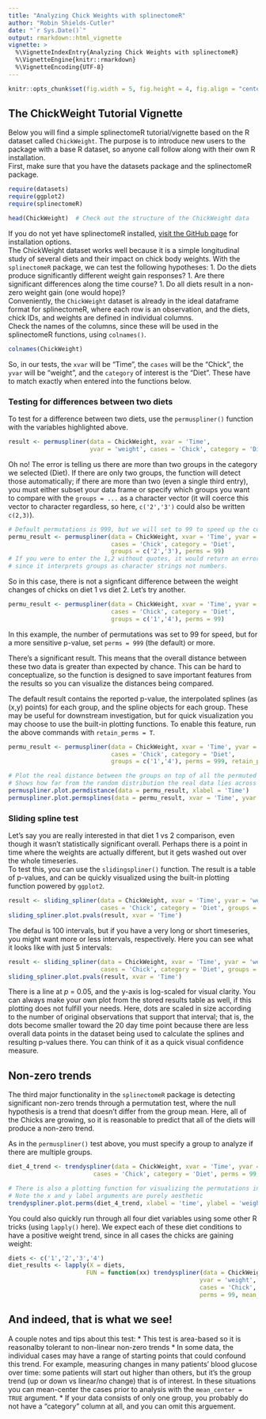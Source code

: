 ```yaml
---
title: "Analyzing Chick Weights with splinectomeR"
author: "Robin Shields-Cutler"
date: "`r Sys.Date()`"
output: rmarkdown::html_vignette
vignette: >
  %\VignetteIndexEntry{Analyzing Chick Weights with splinectomeR}
  %\VignetteEngine{knitr::rmarkdown}
  %\VignetteEncoding{UTF-8}
---
```


```r
knitr::opts_chunk$set(fig.width = 5, fig.height = 4, fig.align = "center")
```


## The ChickWeight Tutorial Vignette  
Below you will find a simple splinectomeR tutorial/vignette based on the R dataset called `ChickWeight`. The purpose is to introduce new users to the package with a base R dataset, so anyone call follow along with their own R installation.  
First, make sure that you have the datasets package and the splinectomeR package.  
```r
require(datasets)
require(ggplot2)
require(splinectomeR)

head(ChickWeight)  # Check out the structure of the ChickWeight data
```
  
If you do not yet have splinectomeR installed, [visit the GitHub page](https://github.com/RRShieldsCutler/splinectomeR) for installation options.  
The ChickWeight dataset works well because it is a simple longitudinal study of several diets and their impact on chick body weights. With the `splinectomeR` package, we can test the following hypotheses:
1. Do the diets produce significantly different weight gain responses?
1. Are there significant differences along the time course?
1. Do all diets result in a non-zero weight gain (one would hope)?  
Conveniently, the `ChickWeight` dataset is already in the ideal dataframe format for splinectomeR, where each row is an observation, and the diets, chick IDs, and weights are defined in individual columns.  
Check the names of the columns, since these will be used in the splinectomeR functions, using `colnames()`.
```r
colnames(ChickWeight)
```
  
So, in our tests, the `xvar` will be "Time", the `cases` will be the "Chick", the `yvar` will be "weight", and the `category` of interest is the "Diet". These have to match exactly when entered into the functions below.
  
### Testing for differences between two diets
To test for a difference between two diets, use the `permuspliner()` function with the variables highlighted above.  
```r
result <- permuspliner(data = ChickWeight, xvar = 'Time',
                       yvar = 'weight', cases = 'Chick', category = 'Diet')
```
  
Oh no! The error is telling us there are more than two groups in the category we selected (Diet). If there are only two groups, the function will detect those automatically; if there are more than two (even a single third entry), you must either subset your data frame or specify which groups you want to compare with the `groups = ...` as a character vector (it will coerce this vector to character regardless, so here, `c('2','3')` could also be written `c(2,3)`).  

```r
# Default permutations is 999, but we will set to 99 to speed up the code
permu_result <- permuspliner(data = ChickWeight, xvar = 'Time', yvar = 'weight',
                             cases = 'Chick', category = 'Diet',
                             groups = c('2','3'), perms = 99)
# If you were to enter the 1,2 without quotes, it would return an error
# since it interprets groups as character strings not numbers.
```
  
So in this case, there is not a signficant difference between the weight changes of chicks on diet 1 vs diet 2. Let's try another.  
```r
permu_result <- permuspliner(data = ChickWeight, xvar = 'Time', yvar = 'weight',
                             cases = 'Chick', category = 'Diet',
                             groups = c('1','4'), perms = 99)
```
  
In this example, the number of permutations was set to 99 for speed, but for a more sensitive p-value, set `perms = 999` (the default) or more.  

There's a significant result. This means that the overall distance between these two data is greater than expected by chance. This can be hard to conceptualize, so the function is designed to save important features from the results so you can visualize the distances being compared.  

The default result contains the reported p-value, the interpolated splines (as (x,y) points) for each group, and the spline objects for each group. These may be useful for downstream investigation, but for quick visualization you may choose to use the built-in plotting functions. To enable this feature, run the above commands with `retain_perms = T`.  
```r
permu_result <- permuspliner(data = ChickWeight, xvar = 'Time', yvar = 'weight',
                             cases = 'Chick', category = 'Diet',
                             groups = c('1','4'), perms = 999, retain_perm = T, ints = 100)

# Plot the real distance between the groups on top of all the permuted distances.
# Shows how far from the random distribution the real data lies across the time series
permuspliner.plot.permdistance(data = permu_result, xlabel = 'Time')
permuspliner.plot.permsplines(data = permu_result, xvar = 'Time', yvar = 'weight')
```


### Sliding spline test
Let's say you are really interested in that diet 1 vs 2 comparison, even though it wasn't statistically significant overall. Perhaps there is a point in time where the weights are actually different, but it gets washed out over the whole timeseries.  
To test this, you can use the `slidingspliner()` function. The result is a table of p-values, and can be quickly visualized using the built-in plotting function powered by `ggplot2`.

```r
result <- sliding_spliner(data = ChickWeight, xvar = 'Time', yvar = 'weight',
                          cases = 'Chick', category = 'Diet', groups = c('1','2'))
sliding_spliner.plot.pvals(result, xvar = 'Time')
```
  
The defaul is 100 intervals, but if you have a very long or short timeseries, you might want more or less intervals, respectively. Here you can see what it looks like with just 5 intervals:  

```r
result <- sliding_spliner(data = ChickWeight, xvar = 'Time', yvar = 'weight',
                          cases = 'Chick', category = 'Diet', groups = c('1','2'), ints = 5)
sliding_spliner.plot.pvals(result, xvar = 'Time')
```
  
There is a line at _p_ = 0.05, and the y-axis is log-scaled for visual clarity. You can always make your own plot from the stored results table as well, if this plotting does not fulfill your needs. Here, dots are scaled in size according to the number of original observations that support that interval; that is, the dots become smaller toward the 20 day time point because there are less overall data points in the dataset being used to calculate the splines and resulting p-values there. You can think of it as a quick visual confidence measure.  

## Non-zero trends
The third major functionality in the `splinectomeR` package is detecting significant non-zero trends through a permutation test, where the null hypothesis is a trend that doesn't differ from the group mean. Here, all of the Chicks are growing, so it is reasonable to predict that all of the diets will produce a non-zero trend.  
  
As in the `permuspliner()` test above, you must specify a group to analyze if there are multiple groups.  

```r
diet_4_trend <- trendyspliner(data = ChickWeight, xvar = 'Time', yvar = 'weight', group = '4',
                        cases = 'Chick', category = 'Diet', perms = 99, mean_center = F)

# There is also a plotting function for visualizing the permutations in this function
# Note the x and y label arguments are purely aesthetic
trendyspliner.plot.perms(diet_4_trend, xlabel = 'time', ylabel = 'weight')
```
  
You could also quickly run through all four diet variables using some other R tricks (using `lapply()` here). We expect each of these diet conditions to have a positive weight trend, since in all cases the chicks are gaining weight:  
```r
diets <- c('1','2','3','4')
diet_results <- lapply(X = diets,
                      FUN = function(xx) trendyspliner(data = ChickWeight, xvar = 'Time',
                                                      yvar = 'weight', group = xx,
                                                      cases = 'Chick', category = 'Diet',
                                                      perms = 99, mean_center = F))
```
  
And indeed, that is what we see!
----
A couple notes and tips about this test:
* This test is area-based so it is reasonalby tolerant to non-linear non-zero trends
* In some data, the individual cases may have a range of starting points that could confound this trend. For example, measuring changes in many patients' blood glucose over time: some patients will start out higher than others, but it's the group trend (up or down vs linear/no change) that is of interest. In these situations you can mean-center the cases prior to analysis with the `mean_center = TRUE` argument.
* If your data consists of only one group, you probably do not have a "category" column at all, and you can omit this arguement.


